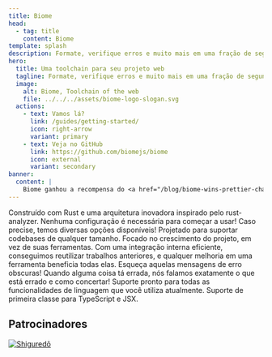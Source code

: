 ```yaml
---
title: Biome
head:
  - tag: title
    content: Biome
template: splash
description: Formate, verifique erros e muito mais em uma fração de segundo.
hero:
  title: Uma toolchain para seu projeto web
  tagline: Formate, verifique erros e muito mais em uma fração de segundo.
  image:
    alt: Biome, Toolchain of the web
    file: ../../../assets/biome-logo-slogan.svg
  actions:
    - text: Vamos lá?
      link: /guides/getting-started/
      icon: right-arrow
      variant: primary
    - text: Veja no GitHub
      link: https://github.com/biomejs/biome
      icon: external
      variant: secondary
banner:
  content: |
    Biome ganhou a recompensa do <a href="/blog/biome-wins-prettier-challenge">desafio do Prettier</a>!
---
```



<CardGrid stagger>
  <Card title="Rápido" icon="rocket">
    Construído com Rust e uma arquitetura inovadora inspirado pelo
    rust-analyzer.
  </Card>
  <Card title="Simples" icon="pencil">
    Nenhuma configuração é necessária para começar a usar! Caso precise, temos
    diversas opções disponíveis!
  </Card>
  <Card title="Escalável" icon="random">
    Projetado para suportar codebases de qualquer tamanho. Focado no crescimento
    do projeto, em vez de suas ferramentas.
  </Card>
  <Card title="Otimizado" icon="setting">
    Com uma integração interna eficiente, conseguimos reutilizar trabalhos
    anteriores, e qualquer melhoria em uma ferramenta beneficia todas elas.
  </Card>
  <Card title="Prático e informativo" icon="information">
    Esqueça aquelas mensagens de erro obscuras! Quando alguma coisa tá errada,
    nós falamos exatamente o que está errado e como concertar!
  </Card>
  <Card title="Pacote completo" icon="add-document">
    Suporte pronto para todas as funcionalidades de linguagem que você utiliza
    atualmente. Suporte de primeira classe para TypeScript e JSX.
  </Card>
</CardGrid>

## Patrocinadores

<div class="sponsors">
  <a class="sponsors-row" href="https://shiguredo.jp/" rel="nofollow">
    <img
      title="Shiguredō"
      src="https://camo.githubusercontent.com/58b1dd652b0e2bfb67b97b59c2785bd5694dc0e9e8f6ce2a4182eacc35ed1fec/68747470733a2f2f73686967757265646f2e6a702f6f6666696369616c5f73686967757265646f5f6c6f676f2e737667"
      data-canonical-src="https://shiguredo.jp/official_shiguredo_logo.svg"
    />
  </a>
</div>
